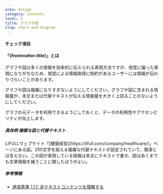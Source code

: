 ```yaml
---
area: design
category: contents
level: 2
title: グラフや図
slug: chart-and-diagram
---
```



#### チェック項目

<Checkpoint title="グラフの傾向や要点を簡潔にまとめ、テキストや代替テキストで提供する" />
<Checkpoint title="グラフの元データをHTMLの表で提供するか、ダウンロードできるようにする（有用な場合）" />
<Checkpoint title="図が伝えている情報をテキストや代替テキストで提供する" />

#### 「{frontmatter.title}」とは

グラフや図は多くの情報を効率的に伝えられる表現方法ですが、視覚に偏った表現になりがちなため、視覚による情報取得に制約があるユーザーには情報が伝わりづらいことがあります。

グラフや図は複雑になりすぎないようにしてください。グラフや図に含まれる情報量が、本文または代替テキストが伝える情報量を大きく上回ることのないようにしてください。

グラフの元データを利用できるようにしておくと、データの利用性やアクセシビリティが向上します。

##### 具体例 複雑な図と代替テキスト

<Cases>
  <Case type="bad" title="複雑な図に長大な代替テキストを設定している">
    LIFULLウェブサイト「[健康経営](https://lifull.com/company/healthcare/)」ページにある図。250文字を超える複雑な代替テキストが設定されていて、簡潔とは言えない。この図が表現している情報は本文にテキストで書き、図はあくまでも文章情報を補うことに徹したほうがよい。
  </Case>
</Cases>

##### 参考情報

- [達成基準 1.1.1: 非テキストコンテンツを理解する](https://waic.jp/docs/WCAG21/Understanding/non-text-content.html)
